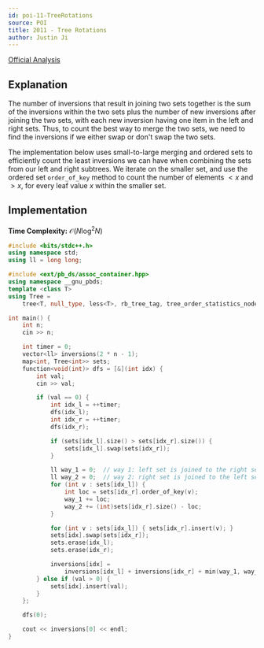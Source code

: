 ```yaml
---
id: poi-11-TreeRotations
source: POI
title: 2011 - Tree Rotations
author: Justin Ji
---
```


[Official Analysis](https://github.com/mostafa-saad/MyCompetitiveProgramming/blob/master/Olympiad/POI/official/2011/editorial/rot.pdf)

## Explanation

The number of inversions that result in joining two sets
together is the sum of the inversions within the two sets plus the
number of new inversions after joining the two sets, with each new inversion
having one item in the left and right sets. Thus, to count the
best way to merge the two sets, we need to find the inversions if we either swap
or don't swap the two sets.

The implementation below uses small-to-large merging and ordered sets to
efficiently count the least inversions we can have when combining the sets from
our left and right subtrees. We iterate on the smaller set, and use the ordered
set `order_of_key` method to count the number of elements $< x$ and $> x$, for
every leaf value $x$ within the smaller set.

## Implementation

**Time Complexity:** $\mathcal{O}(N\log^2N)$

<LanguageSection>
<CPPSection>

```cpp
#include <bits/stdc++.h>
using namespace std;
using ll = long long;

#include <ext/pb_ds/assoc_container.hpp>
using namespace __gnu_pbds;
template <class T>
using Tree =
    tree<T, null_type, less<T>, rb_tree_tag, tree_order_statistics_node_update>;

int main() {
	int n;
	cin >> n;

	int timer = 0;
	vector<ll> inversions(2 * n - 1);
	map<int, Tree<int>> sets;
	function<void(int)> dfs = [&](int idx) {
		int val;
		cin >> val;

		if (val == 0) {
			int idx_l = ++timer;
			dfs(idx_l);
			int idx_r = ++timer;
			dfs(idx_r);

			if (sets[idx_l].size() > sets[idx_r].size()) {
				sets[idx_l].swap(sets[idx_r]);
			}

			ll way_1 = 0;  // way 1: left set is joined to the right set
			ll way_2 = 0;  // way 2: right set is joined to the left set
			for (int v : sets[idx_l]) {
				int loc = sets[idx_r].order_of_key(v);
				way_1 += loc;
				way_2 += (int)sets[idx_r].size() - loc;
			}

			for (int v : sets[idx_l]) { sets[idx_r].insert(v); }
			sets[idx].swap(sets[idx_r]);
			sets.erase(idx_l);
			sets.erase(idx_r);

			inversions[idx] =
			    inversions[idx_l] + inversions[idx_r] + min(way_1, way_2);
		} else if (val > 0) {
			sets[idx].insert(val);
		}
	};

	dfs(0);

	cout << inversions[0] << endl;
}
```

</CPPSection>
</LanguageSection>
